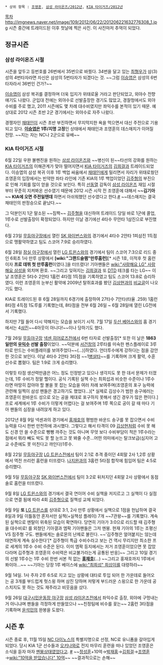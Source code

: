  * 상위 항목 : [[조영훈]], [[삼성 라이온즈/2012년]], [[KIA 타이거즈/2012년]]

[[목차]]
http://imgnews.naver.net/image/109/2012/06/22/201206221632776308_1.jpg
시즌 중간에 트레이드된 이후 첫날에 찍은 사진. 이 사진마저 추억이 되었다.

== 정규시즌 ==
=== 삼성 라이온즈 시절 ===
시즌을 앞두고 등번호를 26번에서 35번으로 바꿨다. 34번을 달고 있는 [[최형우]]가 삼(3)성의 4번타자라면 자신은 삼성의 5번타자가 되겠다는 것. ~~그럼 [[이승엽]]은 삼성의 6번타자라서 36번인 건가?~~

[[이승엽]]이 삼성 복귀를 결정하며 더욱 입지가 위태로울 거라고 판단되었고, 외야수 전향 얘기도 나왔다. 군입대 전에는 외야수로 선발출장한 경기도 많았고, 경찰청에서도 외야수비를 주로 했고, 2011 시즌에도 몇 차례 대수비였지만 좌익수를 본적이 있기 때문. 예상대로 2012 시즌 초반 2군 경기에서는 외야수로 자주 나왔다.

경쟁자인 [[채태인]]이 시즌 초반 부진하면서 무지막지한 욕을 먹으면서 대신 주전으로 기용되고 있다. '''[[이승엽]]은 1루/지명 고정'''인 상태에서 채태인과 조영훈의 데스매치가 이어질 전망. ~~지는 자는 NC나 2군으로 유배~~ 

=== KIA 타이거즈 시절 ===
6월 22일 우완 불펜진을 원하는 [[삼성 라이온즈]]와 ~~병신이 된~~타선의 강화를 원하는 [[KIA 타이거즈]]의 이해관계가 맞아 떨어지면서 [[KIA 타이거즈]]의 [[김희걸]]과 트레이드되었다. 이승엽의 삼성 복귀 이후 1루 백업 싸움에서 [[채태인]]에게 밀리면서 자리가 위태로웠던 조영훈의 입장에서는 빈약한 좌타 라인에 기존 KIA의 1루 백업이었던 [[김주형]]의 부진으로 인해 기회를 많이 얻을 것으로 보인다. 특히 [[선동열]] 감독이 [[삼성 라이온즈]] 재임 시절부터 꾸준히 지켜봐온 선수였기 때문에 2012 시즌 시작 전 조영훈에 대해서 '''~~김기아~~ KIA에 오면 주전일텐데''' 하면서 아쉬워했던 선수였다고 한다.[http://news.naver.com/sports/index.nhn?category=baseball&ctg=news&mod=read&office_id=117&article_id=0002244355 #] ~~데스매치는 결국 채태인의 판정승으로 끝났다.~~

그 덕분인지 1군 말소된 ~~짐짝~~ [[김주형]]을 대신하여 트레이드 당일 바로 1군에 콜업, 1루수로 선발출장이 확정되었다. 하지만 이날 경기에선 4타수 무안타 1삼진으로 부진했다.

6월 23일 [[무등야구장]]에서 열린 [[SK 와이번스]]와의 경기에서 4타수 2안타 1피삼진 1득점으로 맹활약하였고 팀도 스코어 7:9로 승리하였다.

6월 28일 [[잠실 야구장]]에서 열린 [[LG 트윈스]]와의 경기에서 팀이 스코어 7:3으로 리드 중인 6회초 1사 만루 상황에서 '''[wiki:"그랜드슬램"만루홈런]'''[* 시즌 1호, 이적후 첫 홈런이자 '''프로 데뷔 첫 만루홈런'''이였다.]을 터뜨렸다! 기아팬들은 [[wiki:"사랑해요 LG" 사랑해요 삼성]]을 외치며 환호. ~~그리고 잊혀지는 [[김희걸]]과 또 [[DTD]] 테크를 타는 LG~~
이날 조영훈은 5타수 2안타 1홈런 4타점 1득점을 기록하였고 팀도 스코어 13:8로 승리하였다.
이런 조영훈의 눈부신 활약에 2009년 탈쥐효과를 봤던 [[김상현]]과의 [http://gall.dcinside.com/list.php?id=tigers&no=3801743&page=1&recommend=1&recommend=1&bbs= 비교글]이 나오기도 했다.

KIA로 트레이드된 후 6월 28일까지 6경기에 출장하여 27타수 7안타(타율 .259) 1홈런 8타점 4득점 1도루를 기록했는데, 8타점을 전부 6월 26일 ~ 6월 28일에 열린 LG전에서 기록했다. 

하지만 7월 들어 다시 약해지는 모습을 보이기 시작. 7월 17일 [[두산 베어스]]와의 홈 경기에서는 4[[삼진]]~~4아웃이 아니다!~~이나 당하기도 했다.

7월 26일 [[무등야구장]] [[넥센 히어로즈]]전에서 6번 타자로 선발출장[* 또한 이 날은 '''1863일만의 [[우익수]] 선발 출장'''이었다. ~~덕분에 [[서건창]]의 2루타를 미숙한 펜스플레이로 3루타로 만드는 수비플레이를 보여주었다~~(...)]하였다. 언더투수에게 강하다는 점을 감안한 것으로 보인다. 이날 4타수 2안타 3타점 ~~1[[병살]]타~~를 기록하며 크게 활약, 수훈선수로 뽑혔다. 팀은 1:9로 크게 승리했다.

이렇듯 타점 생산력만큼은 어느 정도 인정받고 있으나 생각지도 못 한 데서 문제가 터졌는데, 1루 수비가 정말 헬이다. 공식 기록된 실책 수는 최희섭과 비슷한 수준이나 1루수라면 마땅히 잡아야 할 볼을 못 잡는 모습을 여러 차례 보여주며(조영훈의 포구 능력에 관련해 일찍이 삼성 팬들은 경고하기도 했었다...)[* 실제로 김상수가 범한 송구에러는 조영훈이 원바운드 성으로 오는 공을 제대로 포구하지 못해서 생긴 경우가 많은 편이다.]프로 세계에서 1루 수비가 이렇게 어렵다는 걸 보여주며 1루 쪽으로 공이 갈 때 마다 기아 팬들의 심장을 내려앉게 하고 있다.

2012년 8월 9일 넥센과의 경기에서 [[홍재호]]의 평범한 바운드 송구를 못 잡으면서 수비 능력을 다시 한번 만천하에 과시했다. 그렇다고 해서 타격이 09 [[김상현]]처럼 수비 못 해도 신경 안 쓸 수준으로 뻥뻥 까주는 것도 아니며 무엇 보다 수비부담이 적은 1루수라는 점에서 뭐라 빼도 박도 못 할 눈뜨고 못 봐줄 수준...어떤 의미에서는 탈크보급(심지어 고교 수준에도 못 미친다고 까인다)1루수.

8월 22일 [[무등야구장]] [[LG 트윈스]]전에서 팀이 2:1로 추격 중이던 4회말 2사 1,2루 상황에서 역전 쓰리런 홈런을 터뜨렸다. [[나지완]]과의 3홈런 5타점 합작에 힘입어 팀은 4:5로 승리했다.

9월 5일 [[무등야구장]] [[SK 와이번스]]전에서 팀이 3:2로 뒤처지던 4회말 2사 상황에서 동점 솔로 홈런을 터뜨렸다.

9월 8일 [[LG 트윈스]]와의 경기에서 결국 연이어 수비 실책을 저지르고 그 실책이 다 실점으로 연결 됨에 따라 4회 [[김주형]]으로 질책성 교체 되었다.

9월 9일 '''또''' [[LG 트윈스]]를 상대로 3:1, 2사 만루 상황에서 실책으로 1점을 헌납하며 결국 8일과 9일 이틀동안 혼자서만 실책(+실책성 플레이) 7개 ~~7관왕~~를 기록했다. 계속된 실책으로 멘탈이 위축된 모습이 확연하다. 당연히 기아가 3:0으로 리드할 때 김주형을 대수비로! 를 외쳤던 기아갤과 엠팍 기아팬들은 그저 멘붕. 현재 기아의 1루는 조평신 VS 짐주형 구도. 팬들에게는 솔로몬의 난제로 불린다. ~~'김주형은 얼어붙지는 않는데 태연하게 계속 실수한다'[* 김주형이 특급 수비수라고 보는 건 역시 무리지만 최소한 프로 세계의 1루수 수비 수준은 된다. 이미 엠팍 등지에서는 저거 조영훈이었으면 못 잡았다라며 김주형과 조영훈의 수비력은 비교불가라는게 공통된 반응]~~ 그리고 10일 경기의 선발 1루수는 1루 수비 한번 서본 적 없는 '''[[홍재호]]'''(...) ~~그리고 홍재호까지 1루에서 퐈이아...~~ ~~기아는 당장 1루 베이스에 [[wiki:"최희섭" 희삽이]]를 대령하라~~

9월 14일. 1사 주자 2루 6:5로 지고 있는 상황에 대타로 투입 되어 한 가운데로 들어오는 공 3개를 부드럽게 헛스윙 하며 삼진 당하며 저렇게 부드러운 스윙으로 한 가운데 공 스치지도 못 하는 것도 재주라고 비웃음을 샀다. 

9월 26일 [[대구시민운동장 야구장]] [[삼성 라이온즈]]전에서 좌익수로 출장, 외야에 구멍내는 거 아니냐며 팬들을 걱정하게 만들었으나 ~~친정팀에 비수를 꽂는~~ 2홈런 3타점을 기록하며 [[윤석민]]의 완봉을 도왔다.

== 시즌 후 ==
시즌 종료 후, 11월 15일 [[NC 다이노스]]의 특별지명으로 선정, NC로 유니폼을 갈아입게 되었다. 당시 KIA 1군 선수들과 [[오키나와]]로 전지 마무리 훈련을 떠나 있었던 조영훈은 소식을 듣자 마자 [[멘붕]]상태였었다고. [http://gall.dcinside.com/tigers/4402905 #]
~~[[정성훈]]+10억→[[박재홍]]→[[김희걸]]→[[조영훈]]→[[wiki:"10억을 받았습니다" 10억]]~~ ~~결과적으로는 손해~~

